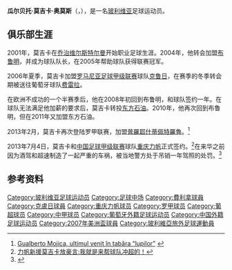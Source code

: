 {{Spanish name 2|莫吉卡（Mojica）|奥莫斯（Olmos）}}
{{Infobox football biography
| name           = 瓜尔贝托·莫吉卡<br>Gualberto Mojica
| image          =
| caption        =
| fullname       = Gualberto Mojica Olmos
| birth_date     = {{Birth date and age|df=y|1984|10|7}}
| birth_place    = [[玻利维亚|玻利维亚]][[圣克鲁斯_(玻利维亚)|圣克鲁斯]]
| height         = {{Height|m=1.77|precision=0}}
| position       = [[中场|中场]]
| currentclub    = 
| clubnumber     = 
| youthyears1    = 1993–2001 | youthclubs1 = [[Tahuichi_Academy|塔西丘足球学院]]
| years1         = 2001–2003 | clubs1 = [[乔治维尔斯特尔曼俱乐部|乔治维尔斯特尔曼]] | caps1 = 75  | goals1 = 10
| years2         = 2004–2006 | clubs2 = [[邦明體育會|邦明]]                    | caps2 = 101 | goals2 = 31
| years3         = 2006–2007 | clubs3 = [[CFR克卢日足球俱乐部|克鲁日]]              | caps3 = 11  | goals3 = 0
| years4         = 2007      | clubs4 = → [[费雷拉足球俱乐部|费雷拉]] (租借)        | caps4 = 4   | goals4 = 0
| years5         = 2008–2010 | clubs5 = [[邦明體育會|邦明]]                       | caps5 = 63  | goals5 = 9
| years6         = 2009      | clubs6 = → [[东方石油体育俱乐部|东方石油]] (租借)    | caps6 = 27  | goals6 = 3
| years7         = 2011–2013 | clubs7 = [[东方石油体育俱乐部|东方石油]]             | caps7 = 52  | goals7 = 24
| years8         = 2013     | clubs8 = [[普羅耶什蒂佩特羅魯足球俱樂部|普羅耶什蒂佩特羅魯]]   | caps8 =  13  | goals8 = 2
| years9         = 2013     | clubs9 = [[重庆力帆足球俱乐部|重庆力帆]]   | caps9 =  10  | goals9 = 1
| years10         = 2014     | clubs10 = [[东方石油体育俱乐部|东方石油]]   | caps10 =  1  | goals10 = 0
| nationalyears1 = 2004
| nationalteam1  = 玻利维亚U23
| nationalcaps1  = 4
| nationalgoals1 = 2
| nationalyears2 = 2003–
| nationalteam2  = [[玻利维亚国家足球队|玻利维亚]]
| nationalcaps2  = 25
| nationalgoals2 = 3
| pcupdate       = 2013年7月15日
| ntupdate       = 2013年7月15日
}}
'''瓜尔贝托·莫吉卡·奥莫斯'''（{{lang|es|'''Gualberto Mojica Olmos'''}}，{{bd|1984年|10月7日|catIdx=Mojica Olmos, Gualberto}}），是一名[[玻利维亚|玻利维亚]]足球运动员。

==俱乐部生涯==
2001年，莫吉卡在[[乔治维尔斯特尔曼俱乐部|乔治维尔斯特尔曼]]开始职业足球生涯。2004年，他转会加盟[[Club_Blooming|布鲁明]]，并成为球队队长，在2005年帮助球队获得联赛冠军。

2006年夏季，莫吉卡加盟[[罗马尼亚足球甲级联赛|罗马尼亚足球甲级联赛]]球队[[CFR克卢日足球俱乐部|克鲁日]]，在赛季的冬季转会期被送往葡萄牙球队[[费雷拉足球俱乐部|费雷拉]]。

在欧洲不成功的一个半赛季后，他在2008年初回到布鲁明，和球队签约一年。在球队无法满足他加薪的要求后，莫吉卡转投[[东方石油体育俱乐部|东方石油]]。2010年，他再次回到布鲁明，但在2011年又加盟东方石油。

2013年2月，莫吉卡再次登陆罗甲联赛，加盟[[普羅耶什蒂佩特羅魯足球俱樂部|普羅耶什蒂佩特羅魯]]。<ref>[http://www.fcpetrolul.ro/ro/Gualberto-Mojica-ultimul-venit-in-tabara-lupilor Gualberto Mojica, ultimul venit în tabăra “lupilor”] {{webarchive|url=https://web.archive.org/web/20130220151538/http://www.fcpetrolul.ro/ro/Gualberto-Mojica-ultimul-venit-in-tabara-lupilor/ |date=2013-02-20 }}</ref>

2013年7月4日，莫吉卡和[[中国足球甲级联赛|中国足球甲级联赛]]球队[[重庆力帆足球俱乐部|重庆力帆]]正式签约。<ref>[http://sports.sina.com.cn/b/2013-07-05/02406654264.shtml 力帆新援莫吉卡放豪言:我就是来帮球队冲超的！]</ref>在来华之前因为酒驾和超速制造了一起严重的车祸，被当地警方处于吊销一年驾照的处罚。<ref>{{cite web |url=http://www.bobaow.com/u/76/article/41117.html |title=存档副本 |accessdate=2013-07-19 |deadurl=yes |archiveurl=https://web.archive.org/web/20130713093803/http://www.bobaow.com/u/76/article/41117.html |archivedate=2013-07-13 }}</ref>

==参考资料==
{{reflist}}

{{2013年中甲分类名单力帆}}

{{DEFAULTSORT:Mojica Olmos, Gualberto}}
[[Category:玻利维亚足球运动员|Category:玻利维亚足球运动员]]
[[Category:足球中场|Category:足球中场]]
[[Category:費利拿球員|Category:費利拿球員]]
[[Category:克盧日球員|Category:克盧日球員]]
[[Category:重庆力帆球员|Category:重庆力帆球员]]
[[Category:罗甲球员|Category:罗甲球员]]
[[Category:葡超球员|Category:葡超球员]]
[[Category:中甲球员|Category:中甲球员]]
[[Category:葡萄牙外籍足球运动员|Category:葡萄牙外籍足球运动员]]
[[Category:中国外籍足球运动员|Category:中国外籍足球运动员]]
[[Category:2007年美洲盃球員|Category:2007年美洲盃球員]]
[[Category:玻利維亞旅外足球運動員|Category:玻利維亞旅外足球運動員]]